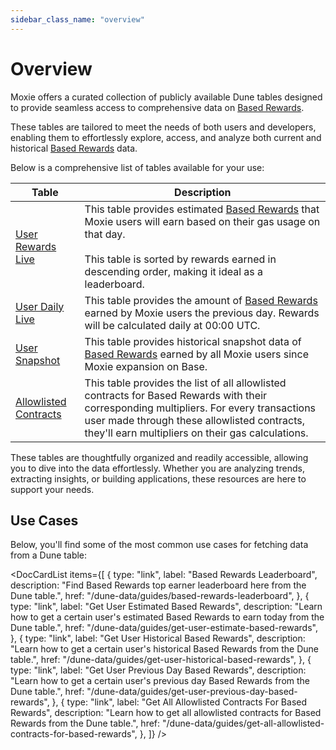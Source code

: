```yaml
---
sidebar_class_name: "overview"
---
```



# Overview

Moxie offers a curated collection of publicly available Dune tables designed to provide seamless access to comprehensive data on [Based Rewards](../learn/technical-deep-dive/04-based-rewards.mdx).

These tables are tailored to meet the needs of both users and developers, enabling them to effortlessly explore, access, and analyze both current and historical [Based Rewards](../learn/technical-deep-dive/04-based-rewards.mdx) data.

Below is a comprehensive list of tables available for your use:

| Table                                                     | Description                                                                                                                                                                                                                                                                  |
| --------------------------------------------------------- | ---------------------------------------------------------------------------------------------------------------------------------------------------------------------------------------------------------------------------------------------------------------------------- |
| [User Rewards Live](https://dune.com/queries/4510714)     | This table provides estimated [Based Rewards](../learn/technical-deep-dive/04-based-rewards.mdx) that Moxie users will earn based on their gas usage on that day. <br /><br /> This table is sorted by rewards earned in descending order, making it ideal as a leaderboard. |
| [User Daily Live](https://dune.com/queries/4516789)       | This table provides the amount of [Based Rewards](../learn/technical-deep-dive/04-based-rewards.mdx) earned by Moxie users the previous day. Rewards will be calculated daily at 00:00 UTC.                                                                                  |
| [User Snapshot](https://dune.com/queries/4468458)         | This table provides historical snapshot data of [Based Rewards](../learn/technical-deep-dive/04-based-rewards.mdx) earned by all Moxie users since Moxie expansion on Base.                                                                                                  |
| [Allowlisted Contracts](https://dune.com/queries/4516518) | This table provides the list of all allowlisted contracts for Based Rewards with their corresponding multipliers. For every transactions user made through these allowlisted contracts, they'll earn multipliers on their gas calculations.                                  |

These tables are thoughtfully organized and readily accessible, allowing you to dive into the data effortlessly. Whether you are analyzing trends, extracting insights, or building applications, these resources are here to support your needs.

## Use Cases

Below, you'll find some of the most common use cases for fetching data from a Dune table:

<DocCardList
  items={[
    {
      type: "link",
      label: "Based Rewards Leaderboard",
      description:
        "Find Based Rewards top earner leaderboard here from the Dune table.",
      href: "/dune-data/guides/based-rewards-leaderboard",
    },
    {
      type: "link",
      label: "Get User Estimated Based Rewards",
      description:
        "Learn how to get a certain user's estimated Based Rewards to earn today from the Dune table.",
      href: "/dune-data/guides/get-user-estimate-based-rewards",
    },
    {
      type: "link",
      label: "Get User Historical Based Rewards",
      description:
        "Learn how to get a certain user's historical Based Rewards from the Dune table.",
      href: "/dune-data/guides/get-user-historical-based-rewards",
    },
    {
      type: "link",
      label: "Get User Previous Day Based Rewards",
      description:
        "Learn how to get a certain user's previous day Based Rewards from the Dune table.",
      href: "/dune-data/guides/get-user-previous-day-based-rewards",
    },
    {
      type: "link",
      label: "Get All Allowlisted Contracts For Based Rewards",
      description:
        "Learn how to get all allowlisted contracts for Based Rewards from the Dune table.",
      href: "/dune-data/guides/get-all-allowlisted-contracts-for-based-rewards",
    },
  ]}
/>

<DeveloperSupport />
